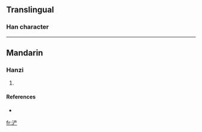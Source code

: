 {{see|滻}}
==Translingual==

===Han character===
{{Han char|rn=85|rad=水|as=06|sn=9|four=|canj=水卜廿竹 (EYTH)|cmean= {{substub}}}}

----

==Mandarin==

===Hanzi===
{{cmn-hanzi|tra=滻|pin=[[chǎn]] ([[chan3]])|wg=ch'an<sup>3</sup>}}

# {{defn|Mandarin|sort=水06}}

====References====
* {{Han ref|kx=0623.171|hdz=31615.090|uh=6D50|ud=27984}}

[[fr:浐]]